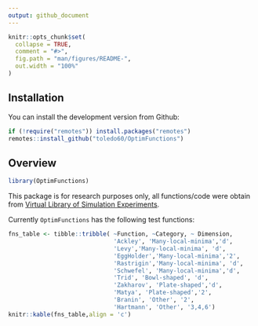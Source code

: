 ```yaml
---
output: github_document
---
```


<!-- README.md is generated from README.Rmd. Please edit that file -->

```r
knitr::opts_chunk$set(
  collapse = TRUE,
  comment = "#>",
  fig.path = "man/figures/README-",
  out.width = "100%"
)
```

## Installation

You can install the development version from Github:

```r
if (!require("remotes")) install.packages("remotes")
remotes::install_github("toledo60/OptimFunctions")
```

## Overview

```r
library(OptimFunctions)
```

This package is for research purposes only, all functions/code were obtain from [Virtual Library of Simulation Experiments](https://www.sfu.ca/~ssurjano/optimization.html).

Currently `OptimFunctions` has the following test functions: 

```r
fns_table <- tibble::tribble( ~Function, ~Category, ~ Dimension,
                              'Ackley', 'Many-local-minima','d',
                              'Levy','Many-local-minima', 'd',
                              'EggHolder','Many-local-minima','2',
                              'Rastrigin','Many-local-minima', 'd',
                              'Schwefel', 'Many-local-minima','d',
                              'Trid', 'Bowl-shaped', 'd',
                              'Zakharov', 'Plate-shaped','d',
                              'Matya', 'Plate-shaped','2',
                              'Branin', 'Other', '2',
                              'Hartmann', 'Other', '3,4,6')
knitr::kable(fns_table,align = 'c')
```

